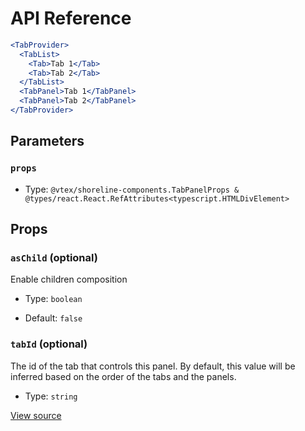 # API Reference

```jsx
<TabProvider>
  <TabList>
    <Tab>Tab 1</Tab>
    <Tab>Tab 2</Tab>
  </TabList>
  <TabPanel>Tab 1</TabPanel>
  <TabPanel>Tab 2</TabPanel>
</TabProvider>
```

## Parameters

### `props`

- Type: `@vtex/shoreline-components.TabPanelProps & @types/react.React.RefAttributes<typescript.HTMLDivElement>`

## Props

### `asChild` (optional)

Enable children composition

- Type: `boolean`

- Default: `false`

### `tabId` (optional)

The id of the tab that controls this panel. By default, this value will be inferred based on the order of the tabs and the panels.

- Type: `string`

[View source](https://github.com/vtex/shoreline/blob/c9660e191/packages/components/src/tab/tab-panel.tsx#L20)
